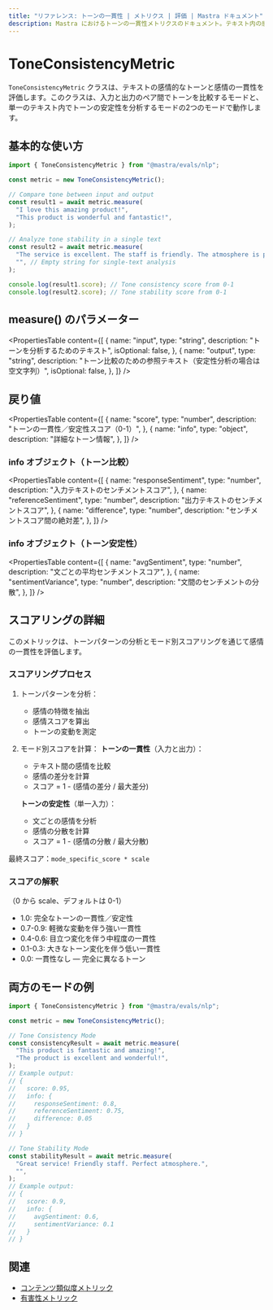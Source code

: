 ```yaml
---
title: "リファレンス: トーンの一貫性 | メトリクス | 評価 | Mastra ドキュメント"
description: Mastra におけるトーンの一貫性メトリクスのドキュメント。テキスト内の感情的なトーンや感情の一貫性を評価します。
---
```


# ToneConsistencyMetric

`ToneConsistencyMetric` クラスは、テキストの感情的なトーンと感情の一貫性を評価します。このクラスは、入力と出力のペア間でトーンを比較するモードと、単一のテキスト内でトーンの安定性を分析するモードの2つのモードで動作します。

## 基本的な使い方

```typescript
import { ToneConsistencyMetric } from "@mastra/evals/nlp";

const metric = new ToneConsistencyMetric();

// Compare tone between input and output
const result1 = await metric.measure(
  "I love this amazing product!",
  "This product is wonderful and fantastic!",
);

// Analyze tone stability in a single text
const result2 = await metric.measure(
  "The service is excellent. The staff is friendly. The atmosphere is perfect.",
  "", // Empty string for single-text analysis
);

console.log(result1.score); // Tone consistency score from 0-1
console.log(result2.score); // Tone stability score from 0-1
```

## measure() のパラメーター

<PropertiesTable
  content={[
    {
      name: "input",
      type: "string",
      description: "トーンを分析するためのテキスト",
      isOptional: false,
    },
    {
      name: "output",
      type: "string",
      description:
        "トーン比較のための参照テキスト（安定性分析の場合は空文字列）",
      isOptional: false,
    },
  ]}
/>

## 戻り値

<PropertiesTable
  content={[
    {
      name: "score",
      type: "number",
      description: "トーンの一貫性／安定性スコア（0-1）",
    },
    {
      name: "info",
      type: "object",
      description: "詳細なトーン情報",
    },
  ]}
/>

### info オブジェクト（トーン比較）

<PropertiesTable
  content={[
    {
      name: "responseSentiment",
      type: "number",
      description: "入力テキストのセンチメントスコア",
    },
    {
      name: "referenceSentiment",
      type: "number",
      description: "出力テキストのセンチメントスコア",
    },
    {
      name: "difference",
      type: "number",
      description: "センチメントスコア間の絶対差",
    },
  ]}
/>

### info オブジェクト（トーン安定性）

<PropertiesTable
  content={[
    {
      name: "avgSentiment",
      type: "number",
      description: "文ごとの平均センチメントスコア",
    },
    {
      name: "sentimentVariance",
      type: "number",
      description: "文間のセンチメントの分散",
    },
  ]}
/>

## スコアリングの詳細

このメトリックは、トーンパターンの分析とモード別スコアリングを通じて感情の一貫性を評価します。

### スコアリングプロセス

1. トーンパターンを分析：

   - 感情の特徴を抽出
   - 感情スコアを算出
   - トーンの変動を測定

2. モード別スコアを計算：
   **トーンの一貫性**（入力と出力）：

   - テキスト間の感情を比較
   - 感情の差分を計算
   - スコア = 1 - (感情の差分 / 最大差分)

   **トーンの安定性**（単一入力）：

   - 文ごとの感情を分析
   - 感情の分散を計算
   - スコア = 1 - (感情の分散 / 最大分散)

最終スコア：`mode_specific_score * scale`

### スコアの解釈

（0 から scale、デフォルトは 0-1）

- 1.0: 完全なトーンの一貫性／安定性
- 0.7-0.9: 軽微な変動を伴う強い一貫性
- 0.4-0.6: 目立つ変化を伴う中程度の一貫性
- 0.1-0.3: 大きなトーン変化を伴う低い一貫性
- 0.0: 一貫性なし ― 完全に異なるトーン

## 両方のモードの例

```typescript
import { ToneConsistencyMetric } from "@mastra/evals/nlp";

const metric = new ToneConsistencyMetric();

// Tone Consistency Mode
const consistencyResult = await metric.measure(
  "This product is fantastic and amazing!",
  "The product is excellent and wonderful!",
);
// Example output:
// {
//   score: 0.95,
//   info: {
//     responseSentiment: 0.8,
//     referenceSentiment: 0.75,
//     difference: 0.05
//   }
// }

// Tone Stability Mode
const stabilityResult = await metric.measure(
  "Great service! Friendly staff. Perfect atmosphere.",
  "",
);
// Example output:
// {
//   score: 0.9,
//   info: {
//     avgSentiment: 0.6,
//     sentimentVariance: 0.1
//   }
// }
```

## 関連

- [コンテンツ類似度メトリック](./content-similarity)
- [有害性メトリック](./toxicity)
